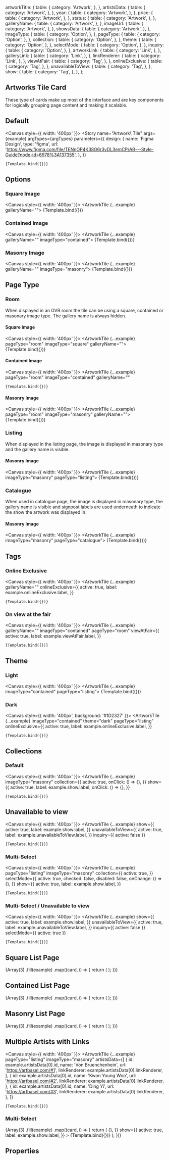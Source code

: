 
<Meta
  title="Components/Structure/cards/Artwork Tile"
  component={ArtworkTile}
  decorators={[withDesign]}
/>


  artworkTitle: {
    table: {
      category: 'Artwork',
    },
  },
  artistsData: {
    table: {
      category: 'Artwork',
    },
  },
  year: {
    table: {
      category: 'Artwork',
    },
  },
  price: {
    table: {
      category: 'Artwork',
    },
  },
  status: {
    table: {
      category: 'Artwork',
    },
  },
  galleryName: {
    table: {
      category: 'Artwork',
    },
  },
  imageUrl: {
    table: {
      category: 'Artwork',
    },
  },
  showsData: {
    table: {
      category: 'Artwork',
    },
  },
  imageType: {
    table: {
      category: 'Option',
    },
  },
  pageType: {
    table: {
      category: 'Option',
    },
  },
  collection: {
    table: {
      category: 'Option',
    },
  },
  theme: {
    table: {
      category: 'Option',
    },
  },
  selectMode: {
    table: {
      category: 'Option',
    },
  },
  inquiry: {
    table: {
      category: 'Option',
    },
  },
  artworkLink: {
    table: {
      category: 'Link',
    },
  },
  galleryLink: {
    table: {
      category: 'Link',
    },
  },
  linkRenderer: {
    table: {
      category: 'Link',
    },
  },
  viewAtFair: {
    table: {
      category: 'Tag',
    },
  },
  onlineExclusive: {
    table: {
      category: 'Tag',
    },
  },
  unavailableToView: {
    table: {
      category: 'Tag',
    },
  },
  show: {
    table: {
      category: 'Tag',
    },
  },
};

## Artworks Tile Card

These type of cards make up most of the interface and are key components for logically grouping page content and making it scalable.

## Default

<Canvas style={{ width: '400px' }}>
  <Story
    name="Artwork\ Tile"
    args={example}
    argTypes={argTypes}
    parameters={{
      design: {
        name: 'Figma Design',
        type: 'figma',
        url:
          'https://www.figma.com/file/TENnOP4K38G6r3vDL3emCP/AB---Style-Guide?node-id=6978%3A137355',
      },
    }}
  >
    {Template.bind({})}
  </Story>
</Canvas>

## Options

### Square Image

<Canvas style={{ width: '400px' }}>
  <ArtworkTile {...example} galleryName="">
    {Template.bind({})}
  </ArtworkTile>
</Canvas>

### Contained Image

<Canvas style={{ width: '400px' }}>
  <ArtworkTile {...example} galleryName="" imageType="contained">
    {Template.bind({})}
  </ArtworkTile>
</Canvas>

### Masonry Image

<Canvas style={{ width: '400px' }}>
  <ArtworkTile {...example} galleryName="" imageType="masonry">
    {Template.bind({})}
  </ArtworkTile>
</Canvas>

## Page Type

### Room

When displayed in an OVR room the tile can be using a square, contained or masonary image type. The gallery name is always hidden.

#### Square Image

<Canvas style={{ width: '400px' }}>
  <ArtworkTile {...example} pageType="room" imageType="square" galleryName="">
    {Template.bind({})}
  </ArtworkTile>
</Canvas>

#### Contained Image

<Canvas style={{ width: '400px' }}>
  <ArtworkTile
    {...example}
    pageType="room"
    imageType="contained"
    galleryName=""
  >
    {Template.bind({})}
  </ArtworkTile>
</Canvas>

#### Masonry Image

<Canvas style={{ width: '400px' }}>
  <ArtworkTile {...example} pageType="room" imageType="masonry" galleryName="">
    {Template.bind({})}
  </ArtworkTile>
</Canvas>

### Listing

When displayed in the listing page, the image is displayed in masonary type and the gallery name is visible.

#### Masonry Image

<Canvas style={{ width: '400px' }}>
  <ArtworkTile {...example} imageType="masonry" pageType="listing">
    {Template.bind({})}
  </ArtworkTile>
</Canvas>

### Catalogue

When used in catalogue page, the image is displayed in masonary type, the gallery name is visible and signpost labels are used underneath to indicate the show the artwork was displayed in.

#### Masonry Image

<Canvas style={{ width: '400px' }}>
  <ArtworkTile {...example} imageType="masonry" pageType="catalogue">
    {Template.bind({})}
  </ArtworkTile>
</Canvas>

## Tags

### Online Exclusive

<Canvas style={{ width: '400px' }}>
  <ArtworkTile
    {...example}
    galleryName=""
    onlineExclusive={{
      active: true,
      label: example.onlineExclusive.label,
    }}
  >
    {Template.bind({})}
  </ArtworkTile>
</Canvas>

### On view at the fair

<Canvas style={{ width: '400px' }}>
  <ArtworkTile
    {...example}
    galleryName=""
    imageType="contained"
    pageType="room"
    viewAtFair={{
      active: true,
      label: example.viewAtFair.label,
    }}
  >
    {Template.bind({})}
  </ArtworkTile>
</Canvas>

## Theme

### Light

<Canvas style={{ width: '400px' }}>
  <ArtworkTile {...example} imageType="contained" pageType="listing">
    {Template.bind({})}
  </ArtworkTile>
</Canvas>

### Dark

<Canvas style={{ width: '400px', background: '#1D2327' }}>
  <ArtworkTile
    {...example}
    imageType="contained"
    theme="dark"
    pageType="listing"
    onlineExclusive={{
      active: true,
      label: example.onlineExclusive.label,
    }}
  >
    {Template.bind({})}
  </ArtworkTile>
</Canvas>

## Collections

### Default

<Canvas style={{ width: '400px' }}>
  <ArtworkTile
    {...example}
    imageType="masonry"
    collection={{
      active: true,
      onClick: () => {},
    }}
    show={{
      active: true,
      label: example.show.label,
      onClick: () => {},
    }}
  >
    {Template.bind({})}
  </ArtworkTile>
</Canvas>

## Unavailable to view

<Canvas style={{ width: '400px' }}>
  <ArtworkTile
    {...example}
    show={{
      active: true,
      label: example.show.label,
    }}
    unavailableToView={{
      active: true,
      label: example.unavailableToView.label,
    }}
    inquiry={{
      active: false
    }}
  >
    {Template.bind({})}
  </ArtworkTile>
</Canvas>

### Multi-Select

<Canvas style={{ width: '400px' }}>
  <ArtworkTile
    {...example}
    pageType="listing"
    imageType="masonry"
    collection={{
      active: true,
    }}
    selectMode={{
      active: true,
      checked: false,
      disabled: false,
      onChange: () => {},
    }}
    show={{
      active: true,
      label: example.show.label,
    }}
  >
    {Template.bind({})}
  </ArtworkTile>
</Canvas>

### Multi-Select / Unavailable to view

<Canvas style={{ width: '400px' }}>
  <ArtworkTile
    {...example}
    show={{
      active: true,
      label: example.show.label,
    }}
    unavailableToView={{
      active: true,
      label: example.unavailableToView.label,
    }}
    inquiry={{
      active: false
    }}
    selectMode={{
      active: true
    }}
  >
    {Template.bind({})}
  </ArtworkTile>
</Canvas>

## Square List Page

<Canvas>
  <Container>
    <Row>
      {Array(3)
        .fill(example)
        .map((card, i) => {
          return (
            <Col key={`col-${i}`} xs={12} sm={12} md={6} lg={4}>
              <ArtworkTile {...example} imageType="square" galleryName="" />
            </Col>
          );
        })}
    </Row>
  </Container>
</Canvas>

## Contained List Page

<Canvas>
  <Container>
    <Row>
      {Array(3)
        .fill(example)
        .map((card, i) => {
          return (
            <Col key={`col-${i}`} xs={12} sm={12} md={6} lg={4}>
              <ArtworkTile {...example} imageType="contained" galleryName="" />
            </Col>
          );
        })}
    </Row>
  </Container>
</Canvas>

## Masonry List Page

<Canvas>
  <Container>
    <Row>
      {Array(3)
        .fill(example)
        .map((card, i) => {
          return (
            <Col key={`col-${i}`} xs={12} sm={12} md={6} lg={4}>
              <ArtworkTile {...example} imageType="masonry" galleryName="" />
            </Col>
          );
        })}
    </Row>
  </Container>
</Canvas>

## Multiple Artists with Links

<Canvas style={{ width: '400px' }}>
  <ArtworkTile
    {...example}
    pageType="listing"
    imageType="masonry"
    artistsData={[
      {
        id: example.artistsData[0].id,
        name: 'Von Bruenchenhein',
        url: 'https://artbasel.com/#1',
        linkRenderer: example.artistsData[0].linkRenderer,
      },
      {
        id: example.artistsData[0].id,
        name: 'Kwon Young Woo',
        url: 'https://artbasel.com/#2',
        linkRenderer: example.artistsData[0].linkRenderer,
      },
      {
        id: example.artistsData[0].id,
        name: 'Ding Yi',
        url: 'https://artbasel.com/#3',
        linkRenderer: example.artistsData[0].linkRenderer,
      },
    ]}
  >
    {Template.bind({})}
  </ArtworkTile>
</Canvas>

### Multi-Select

<Canvas>
  <Container>
    <Row>
      {Array(3)
        .fill(example)
        .map((card, i) => {
          return (
            <Col key={`col-${i}`} xs={12} sm={12} md={6} lg={4}>
              <ArtworkTile
                {...example}
                pageType="listing"
                imageType="masonry"
                collection={{
                  active: true,
                }}
                selectMode={{
                  active: true,
                  checked: false,
                  disabled: false,
                  onChange: () => {},
                }}
                show={{
                  active: true,
                  label: example.show.label,
                }}
              >
                {Template.bind({})}
              </ArtworkTile>
            </Col>
          );
        })}
    </Row>
  </Container>
</Canvas>

## Properties

<ArgsTable of={ArtworkTile} />

